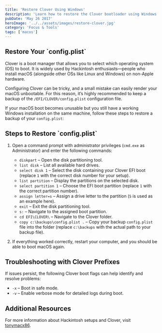```yaml
---
title: 'Restore Clover Using Windows'
description: 'Learn how to restore the Clover bootloader using Windows. A guide for Hackintosh users'
pubDate: 'May 26 2017'
heroImage: '../../assets/images/restore-clover.jpg'
category: 'Focus & Tools'
tags: ['macos']
---
```


## Restore Your \`config.plist\`

Clover is a boot manager that allows you to select which operating system (OS) to boot. It is widely used by Hackintosh enthusiasts—people who install macOS (alongside other OSs like Linux and Windows) on non-Apple hardware.

Configuring Clover can be tricky, and a small mistake can easily render your macOS unbootable. For this reason, it’s highly recommended to keep a backup of the `/EFI/CLOVER/config.plist` configuration file.

If your macOS boot becomes unusable but you still have a working Windows installation on the same machine, follow these steps to restore a backup of your `config.plist`:

## Steps to Restore \`config.plist\`

1. Open a command prompt with administrator privileges (`cmd.exe` as Administrator) and enter the following commands:

   - `diskpart` – Open the disk partitioning tool.
   - `list disk` – List all available hard drives.
   - `select disk 1` – Select the disk containing your Clover EFI boot (replace `1` with the correct disk number for your setup).
   - `list partition` – Display the partitions on the selected disk.
   - `select partition 1` – Choose the EFI boot partition (replace `1` with the correct partition number).
   - `assign letter=s` – Assign a drive letter to the partition (`S` is used as an example here).
   - `exit` – Exit the disk partitioning tool.
   - `s:` – Navigate to the assigned boot partition.
   - `cd EFI\CLOVER\` – Navigate to the Clover folder.
   - `copy c:\backups\config.plist .` – Copy your backup `config.plist` file into the folder (replace `c:\backups` with the actual path to your backup file).

2. If everything worked correctly, restart your computer, and you should be able to boot macOS again.

## Troubleshooting with Clover Prefixes

If issues persist, the following Clover boot flags can help identify and resolve problems:

- `-x` – Boot in safe mode.
- `-v` – Enable verbose mode for detailed logs during boot.

## Additional Resources

For more information about Hackintosh setups and Clover, visit [tonymacx86](https://www.tonymacx86.com/).
